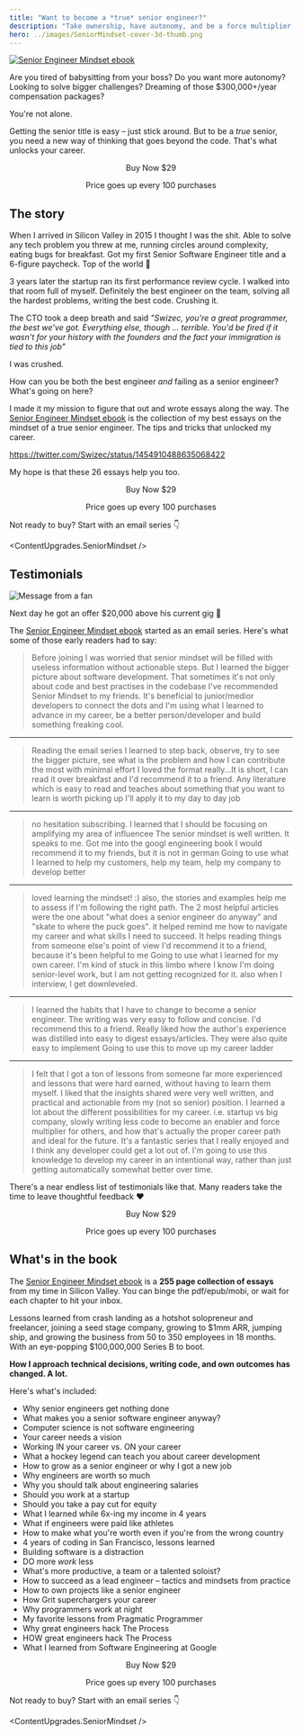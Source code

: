 ```yaml
---
title: "Want to become a *true* senior engineer?"
description: "Take ownership, have autonomy, and be a force multiplier on your team. Becoming a *true* senior engineer takes a new way of thinking."
hero: ../images/SeniorMindset-cover-3d-thumb.png
---
```



[![Senior Engineer Mindset ebook](../images/SeniorMindset-cover-3d.png)](https://swizec.gumroad.com/l/vixmi)

Are you tired of babysitting from your boss? Do you want more autonomy? Looking to solve bigger challenges? Dreaming of those $300,000+/year compensation packages?

You're not alone.

Getting the senior title is easy – just stick around. But to be a *true* senior, you need a new way of thinking that goes beyond the code. That's what unlocks your career.

<center style="margin-bottom: 1em">
    <PurchaseButton productId="vixmi">Buy Now $29</PurchaseButton>
    <p>Price goes up every 100 purchases</p>
</center>

## The story

When I arrived in Silicon Valley in 2015 I thought I was the shit. Able to solve any tech problem you threw at me, running circles around complexity, eating bugs for breakfast. Got my first Senior Software Engineer title and a 6-figure paycheck. Top of the world 🚀

3 years later the startup ran its first performance review cycle. I walked into that room full of myself. Definitely the best engineer on the team, solving all the hardest problems, writing the best code. Crushing it.

The CTO took a deep breath and said *"Swizec, you're a great programmer, the best we've got. Everything else, though ... terrible. You'd be fired if it wasn't for your history with the founders and the fact your immigration is tied to this job"*

I was crushed.

How can you be both the best engineer *and* failing as a senior engineer? What's going on here?

I made it my mission to figure that out and wrote essays along the way. The [Senior Engineer Mindset ebook](/senior-mindset) is the collection of my best essays on the mindset of a true senior engineer. The tips and tricks that unlocked my career.

https://twitter.com/Swizec/status/1454910488635068422

My hope is that these 26 essays help you too.

<center style="margin-bottom: 1em">
    <PurchaseButton productId="vixmi">Buy Now $29</PurchaseButton>
    <p>Price goes up every 100 purchases</p>
</center>

Not ready to buy? Start with an email series 👇

<ContentUpgrades.SeniorMindset />

## Testimonials

![Message from a fan](../images/senior-mindset-message-from-a-fan.jpg)

Next day he got an offer $20,000 above his current gig 🥳

The [Senior Engineer Mindset ebook](/senior-mindset) started as an email series. Here's what some of those early readers had to say:

> Before joining I was worried that senior mindset will be filled with useless information without actionable steps.
> But I learned the bigger picture about software development. That sometimes it's not only about code and best practises in the codebase
> I've recommended Senior Mindset to my friends.
> It's beneficial to junior/medior developers to connect the dots and I'm using what I learned to advance in my career, be a better person/developer and build something freaking cool.

---

> Reading the email series I learned to step back, observe, try to see the bigger picture, see what is the problem and how I can contribute the most with minimal effort
> I loved the format really...It is short, I can read it over breakfast
> and I'd recommend it to a friend. Any literature which is easy to read and teaches about something that you want to learn is worth picking up
> I'll apply it to my day to day job

---

> no hesitation subscribing.
> I learned that I should be focusing on amplifying my area of influencee
> The senior mindset is well written. It speaks to me.
> Got me into the googl engineering book
> I would recommend it to my friends, but it is not in german
> Going to use what I learned to help my customers, help my team, help my company to develop better

---

> loved learning the mindset! :) also, the stories and examples help me to assess if I'm following the right path.
> The 2 most helpful articles were the one about "what does a senior engineer do anyway" and "skate to where the puck goes". it helped remind me how to navigate my career and what skills I need to succeed.
> It helps reading things from someone else's point of view
> I'd recommend it to a friend, because it's been helpful to me
> Going to use what I learned for my own career. I'm kind of stuck in this limbo where I know I'm doing senior-level work, but I am not getting recognized for it. also when I interview, I get downleveled.

---

> I learned the habits that I have to change to become a senior engineer. The writing was very easy to follow and concise.
> I'd recommend this to a friend. Really liked how the author's experience was distilled into easy to digest essays/articles. They were also quite easy to implement
> Going to use this to move up my career ladder

---

> I felt that I got a ton of lessons from someone far more experienced and lessons that were hard earned, without having to learn them myself. I liked that the insights shared were very well written, and practical and actionable from my (not so senior) position.
> I learned a lot about the different possibilities for my career. i.e. startup vs big company, slowly writing less code to become an enabler and force multiplier for others, and how that's actually the proper career path and ideal for the future.
> It's a fantastic series that I really enjoyed and I think any developer could get a lot out of.
> I'm going to use this knowledge to develop my career in an intentional way, rather than just getting automatically somewhat better over time.

There's a near endless list of testimonials like that. Many readers take the time to leave thoughtful feedback ❤️

<center style="margin-bottom: 1em">
    <PurchaseButton productId="vixmi">Buy Now $29</PurchaseButton>
    <p>Price goes up every 100 purchases</p>
</center>

## What's in the book

The [Senior Engineer Mindset ebook](/senior-mindset) is a **255 page collection of essays** from my time in Silicon Valley. You can binge the pdf/epub/mobi, or wait for each chapter to hit your inbox.

Lessons learned from crash landing as a hotshot solopreneur and freelancer, joining a seed stage company, growing to $1mm ARR, jumping ship, and growing the business from 50 to 350 employees in 18 months. With an eye-popping $100,000,000 Series B to boot.

**How I approach technical decisions, writing code, and own outcomes has changed. A lot.**

Here's what's included:

- Why senior engineers get nothing done
- What makes you a senior software engineer anyway?
- Computer science is not software engineering
- Your career needs a vision
- Working IN your career vs. ON your career
- What a hockey legend can teach you about career development
- How to grow as a senior engineer or why I got a new job
- Why engineers are worth so much
- Why you should talk about engineering salaries
- Should you work at a startup
- Should you take a pay cut for equity
- What I learned while 6x-ing my income in 4 years
- What if engineers were paid like athletes
- How to make what you're worth even if you're from the wrong country
- 4 years of coding in San Francisco, lessons learned
- Building software is a distraction
- DO more _work_ less
- What's more productive, a team or a talented soloist?
- How to succeed as a lead engineer – tactics and mindsets from practice
- How to own projects like a senior engineer
- How Grit superchargers your career
- Why programmers work at night
- My favorite lessons from Pragmatic Programmer
- Why great engineers hack The Process
- HOW great engineers hack The Process
- What I learned from Software Engineering at Google

<center style="margin-bottom: 1em">
    <PurchaseButton productId="vixmi">Buy Now $29</PurchaseButton>
    <p>Price goes up every 100 purchases</p>
</center>

Not ready to buy? Start with an email series 👇

<ContentUpgrades.SeniorMindset />